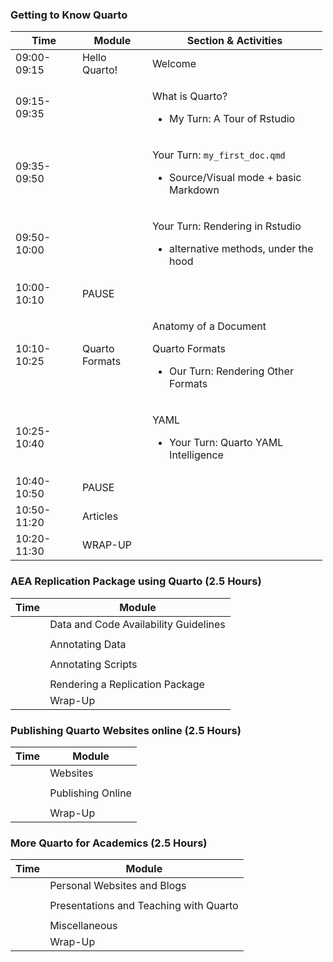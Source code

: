 ### Getting to Know Quarto

<!--- using quarto to produce different formats from the same file --->

+---------------+----------------+-----------------------------------------+
| Time          | Module         | **Section & Activities**                |
+===============+================+=========================================+
| 09:00-09:15   | Hello Quarto!  | Welcome                                 |
+---------------+----------------+-----------------------------------------+
| 09:15-09:35   |                | What is Quarto?                         |
|               |                |                                         |
|               |                | -   My Turn: A Tour of Rstudio          |
+---------------+----------------+-----------------------------------------+
| 09:35-09:50   |                | Your Turn: `my_first_doc.qmd`           |
|               |                |                                         |
|               |                | -   Source/Visual mode + basic Markdown |
+---------------+----------------+-----------------------------------------+
| 09:50-10:00   |                | Your Turn: Rendering in Rstudio         |
|               |                |                                         |
|               |                | -   alternative methods, under the hood |
+---------------+----------------+-----------------------------------------+
| 10:00-10:10   | PAUSE          |                                         |
+---------------+----------------+-----------------------------------------+
| 10:10-10:25   | Quarto Formats | Anatomy of a Document                   |
|               |                |                                         |
|               |                | Quarto Formats                          |
|               |                |                                         |
|               |                | -   Our Turn: Rendering Other Formats   |
+---------------+----------------+-----------------------------------------+
| 10:25-10:40   |                | YAML                                    |
|               |                |                                         |
|               |                | -   Your Turn: Quarto YAML Intelligence |
+---------------+----------------+-----------------------------------------+
| 10:40-10:50   | PAUSE          |                                         |
+---------------+----------------+-----------------------------------------+
| 10:50-11:20   | Articles       |                                         |
+---------------+----------------+-----------------------------------------+
| 10:20-11:30   | WRAP-UP        |                                         |
+---------------+----------------+-----------------------------------------+

### AEA Replication Package using Quarto (2.5 Hours)

<!--- using quarto to collect bits into documents ----->

| Time | Module                                |
|------|---------------------------------------|
|      | Data and Code Availability Guidelines |
|      |                                       |
|      | Annotating Data                       |
|      |                                       |
|      | Annotating Scripts                    |
|      |                                       |
|      | Rendering a Replication Package       |
|      | Wrap-Up                               |

### Publishing Quarto Websites online (2.5 Hours)

<!---- taking documents and turning them into a website --->

| Time | Module            |
|------|-------------------|
|      | Websites          |
|      |                   |
|      | Publishing Online |
|      |                   |
|      | Wrap-Up           |

### More Quarto for Academics (2.5 Hours)

| Time | Module                                 |
|------|----------------------------------------|
|      | Personal Websites and Blogs            |
|      |                                        |
|      | Presentations and Teaching with Quarto |
|      |                                        |
|      | Miscellaneous                          |
|      | Wrap-Up                                |